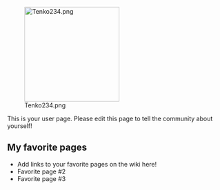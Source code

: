 [[File:Tenko234.png|thumb|220px|right]]

This is your user page. Please edit this page to tell the community about yourself!

==My favorite pages==

* Add links to your favorite pages on the wiki here!
* Favorite page #2
* Favorite page #3